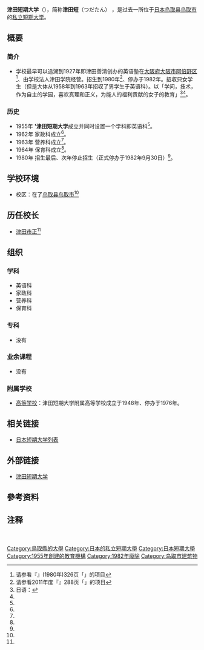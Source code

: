 {{expand language|1=ja|page=|time=2019-09-13T20:08:35+00:00}}
{{refimprove|time=2019-09-13T20:08:35+00:00}}
{{大学(日本)
| 国=日本
| 大学名= 津田短期大学
| ふりがな= つだたんきだいがく
| 英称= Tsuda Junior College
| 画像=Tsuda junior college.jpg
| 图像大小=
| 画像説明=津田短期大学[[校园|校园]]
| 大学设置年=1955年
| 创立年=1927年
| 学校种別=私立
| 设置者=学校法人津田学院
| 本部所在地=[[鸟取县|鸟取县]][[鸟取市|鸟取市]]岩仓452-2<ref group="注" name="本部所在地">现在前[[校园|校园]]不在。</ref>
| キャンパス={{JPN}}<br />[[鸟取县|鸟取县]][[鸟取市|鸟取市]]
| 学部=英语科<br>家政科<br>营养科<br>保育科
| 研究科=
| 大学の略称=津田短
| 网站=[[津田短期大学|津田短期大学]]
}}
{{Portal|大學|Nuvola apps file-manager.png}}
'''津田短期大学'''（{{jpn|j=津田短期大学|hg=つだたんきだいがく|rm=Tsuda Tanki Daigaku|f=t}}），简称'''津田短'''（つだたん）<!--<ref name="简称">[http://www.** **短期大学]{{ja}}20**年**月**日阅览。</ref>-->，是过去一所位于[[日本|日本]][[鸟取县|鸟取县]][[鸟取市|鸟取市]]的[[私立大學|私立]][[短期大学|短期大学]]。
== 概要 ==
=== 简介 ===
* 学校最早可以追溯到1927年即津田善清创办的英语塾在[[大阪府|大阪府]][[大阪市|大阪市]][[阿倍野区|阿倍野区]]<ref name="日本の私立短期大学">请参看『{{lang|ja|日本の私立短期大学}}』(1980年)326页「{{lang|ja|津田短期大学}}」的项目{{ja}}</ref>、由学校法人津田学院经营。招生到1980年<ref name="全国短期大学高等専门学校一覧2011">请参看2011年度『{{tsl|ja|全国短期大学高等専門学校一覧|}}』288页「{{lang|ja|津田短期大学}}」的项目{{ja}}</ref>、停办于1982年。招収只女学生（但是大体从1958年到1963年招収了男学生于英语科）。以「学问，技术，作为自主的学园，喜欢真理和正义，为能人的福利贡献的女子的教育」<ref group="注" name="教育理念">日语：{{lang|ja|学問、技術、自主の学園として、真理と正義を愛し、人間の福祉に貢献しうる女子の教育}}</ref><ref name="日本の私立短期大学"/>。
=== 历史 ===
* 1955年 ''''津田短期大学'''成立并同时设置一个学科即英语科<ref name="全国短期大学高等専门学校一覧2011"/>。
* 1962年 家政科成立<ref name="全国短期大学高等専门学校一覧2011"/>。
* 1963年 营养科成立<ref name="全国短期大学高等専门学校一覧2011"/>。
* 1964年 保育科成立<ref name="全国短期大学高等専门学校一覧2011"/>。
* 1980年 招生最后、次年停止招生（正式停办于1982年9月30日）<ref name="全国短期大学高等専门学校一覧2011"/>。
<!--=== 宪章 ===
* 
=== 教育与研究===
**-->
== 学校环境==
* 校区：在了[[鸟取县|鸟取县]][[鸟取市|鸟取市]]<ref group="注" name="本部所在地"/>
== 历任校长 ==
* [[津田市正|津田市正]]<ref name="日本の私立短期大学"/>
<!--== 著名人和有关人员 ==
* [[**|**]]：-->
== 组织 ==
=== 学科 ===
* 英语科
* 家政科
* 营养科
* 保育科
=== 专科 ===
* 没有
=== 业余课程 ===
* 没有
=== 附属学校 ===
* [[高級中學#日本|高等学校]]：津田短期大学附属高等学校成立于1948年、停办于1976年。
<!--=== 附属机关 ===
*
== 知名校友 ==
* [[**|**]]：-->
== 相关链接 ==
* [[日本短期大学列表|日本短期大学列表]]
== 外部链接 ==
{{commons category|Tsuda Junior College }}
* [[津田短期大学|津田短期大学]]
== 參考资料 ==
{{reflist}}
== 注释 ==
{{reflist|group="注"}}　
 [[Category:鳥取縣的大學|Category:鳥取縣的大學]]
[[Category:日本的私立短期大學|Category:日本的私立短期大學]]
[[Category:日本短期大學|Category:日本短期大學]]
[[Category:1955年創建的教育機構|Category:1955年創建的教育機構]]
[[Category:1982年廢除|Category:1982年廢除]]
[[Category:鸟取市建筑物|Category:鸟取市建筑物]]